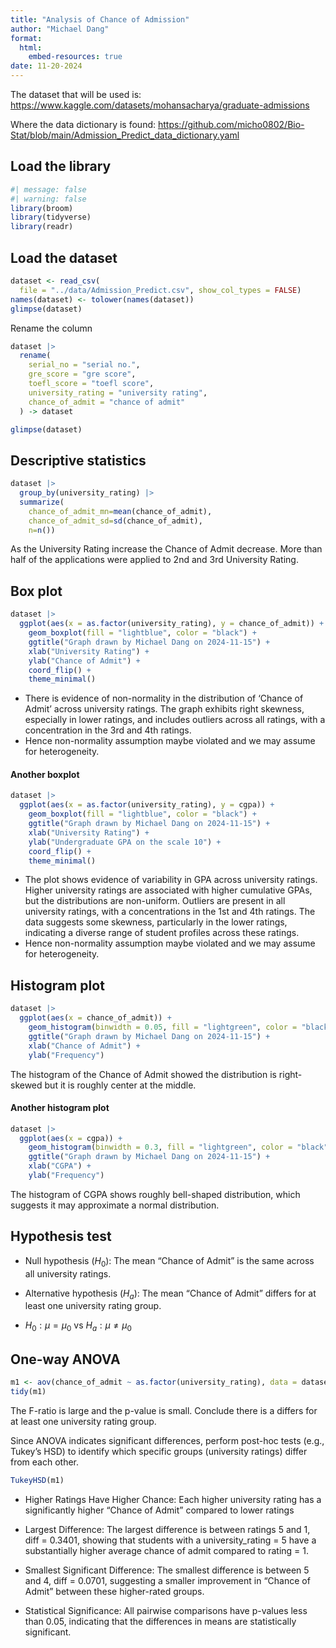 ---
title: "Analysis of Chance of Admission"
author: "Michael Dang"
format: 
  html:
    embed-resources: true
date: 11-20-2024
---

The dataset that will be used is: <https://www.kaggle.com/datasets/mohansacharya/graduate-admissions>

Where the data dictionary is found: <https://github.com/micho0802/Bio-Stat/blob/main/Admission_Predict_data_dictionary.yaml>

## Load the library
```{r setup}
#| message: false
#| warning: false
library(broom)
library(tidyverse)
library(readr)
```


## Load the dataset
```{r read}
dataset <- read_csv(
  file = "../data/Admission_Predict.csv", show_col_types = FALSE)
names(dataset) <- tolower(names(dataset))
glimpse(dataset)
```


Rename the column
```{r rename}
dataset |> 
  rename(
    serial_no = "serial no.",
    gre_score = "gre score",
    toefl_score = "toefl score",
    university_rating = "university rating",
    chance_of_admit = "chance of admit"
  ) -> dataset

glimpse(dataset)
```

## Descriptive statistics
```{r group-means}
dataset |>
  group_by(university_rating) |>
  summarize(
    chance_of_admit_mn=mean(chance_of_admit),
    chance_of_admit_sd=sd(chance_of_admit),
    n=n())
```
As the University Rating increase the Chance of Admit decrease. More than half of the applications were applied to 2nd and 3rd University Rating.

## Box plot
```{r box-plot1}
dataset |> 
  ggplot(aes(x = as.factor(university_rating), y = chance_of_admit)) +
    geom_boxplot(fill = "lightblue", color = "black") +
    ggtitle("Graph drawn by Michael Dang on 2024-11-15") +
    xlab("University Rating") +
    ylab("Chance of Admit") +
    coord_flip() +
    theme_minimal()
```

- There is evidence of non-normality in the distribution of 'Chance of Admit' across university ratings. The graph exhibits right skewness, especially in lower ratings, and includes outliers across all ratings, with a concentration in the 3rd and 4th ratings. 
- Hence non-normality assumption maybe violated and we may assume for heterogeneity.

#### Another boxplot

```{r box-plot2}
dataset |> 
  ggplot(aes(x = as.factor(university_rating), y = cgpa)) +
    geom_boxplot(fill = "lightblue", color = "black") +
    ggtitle("Graph drawn by Michael Dang on 2024-11-15") +
    xlab("University Rating") +
    ylab("Undergraduate GPA on the scale 10") +
    coord_flip() +
    theme_minimal()
```
- The plot shows evidence of variability in GPA across university ratings. Higher university ratings are associated with higher cumulative GPAs, but the distributions are non-uniform. Outliers are present in all university ratings, with a concentrations in the 1st and 4th ratings. The data suggests some skewness, particularly in the lower ratings, indicating a diverse range of student profiles across these ratings. 
- Hence non-normality assumption maybe violated and we may assume for heterogeneity.


## Histogram plot

```{r histogram1}
dataset |> 
  ggplot(aes(x = chance_of_admit)) +
    geom_histogram(binwidth = 0.05, fill = "lightgreen", color = "black") +
    ggtitle("Graph drawn by Michael Dang on 2024-11-15") +
    xlab("Chance of Admit") +
    ylab("Frequency") 
```
The histogram of the Chance of Admit showed the distribution is right-skewed but it is roughly center at the middle.

#### Another histogram plot
```{r histogram2}
dataset |> 
  ggplot(aes(x = cgpa)) +
    geom_histogram(binwidth = 0.3, fill = "lightgreen", color = "black") +
    ggtitle("Graph drawn by Michael Dang on 2024-11-15") +
    xlab("CGPA") +
    ylab("Frequency") 
```
The histogram of CGPA shows roughly bell-shaped distribution, which suggests it may approximate a normal distribution.

## Hypothesis test

- Null hypothesis ($H_0$): The mean "Chance of Admit" is the same across all university ratings.

- Alternative hypothesis ($H_a$): The mean "Chance of Admit" differs for at least one university rating group.

- $H_0: \mu = \mu_0$ vs $H_a: \mu \neq \mu_0$ 

## One-way ANOVA

```{r anova}
m1 <- aov(chance_of_admit ~ as.factor(university_rating), data = dataset)
tidy(m1)
```
The F-ratio is large and the p-value is small. Conclude there is a differs for at least one university rating group.

Since ANOVA indicates significant differences, perform post-hoc tests (e.g., Tukey's HSD) to identify which specific groups (university ratings) differ from each other.

```{r Tukey post-hoc-test}
TukeyHSD(m1)
```
- Higher Ratings Have Higher Chance: Each higher university rating has a significantly higher "Chance of Admit" compared to lower ratings

- Largest Difference: The largest difference is between ratings 5 and 1, diff = 0.3401, showing that students with a university_rating = 5 have a substantially higher average chance of admit compared to rating = 1.

- Smallest Significant Difference: The smallest difference is between 5 and 4, diff = 0.0701, suggesting a smaller improvement in "Chance of Admit" between these higher-rated groups.

- Statistical Significance: All pairwise comparisons have p-values less than 0.05, indicating that the differences in means are statistically significant.

